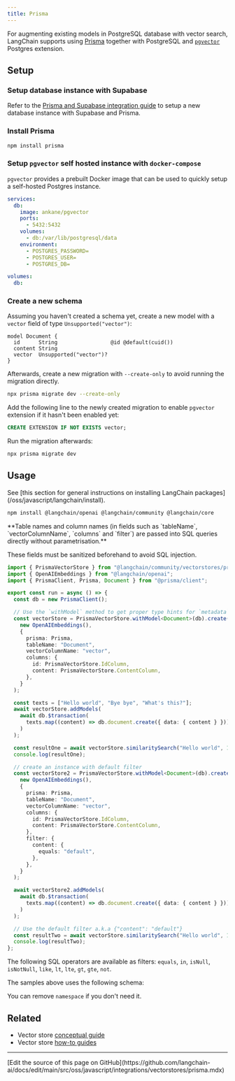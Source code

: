 ```yaml
---
title: Prisma
---
```


For augmenting existing models in PostgreSQL database with vector search, LangChain supports using [Prisma](https://www.prisma.io/) together with PostgreSQL and [`pgvector`](https://github.com/pgvector/pgvector) Postgres extension.

## Setup

### Setup database instance with Supabase

Refer to the [Prisma and Supabase integration guide](https://supabase.com/docs/guides/integrations/prisma) to setup a new database instance with Supabase and Prisma.

### Install Prisma

```bash npm
npm install prisma
```
### Setup `pgvector` self hosted instance with `docker-compose`

`pgvector` provides a prebuilt Docker image that can be used to quickly setup a self-hosted Postgres instance.

```yaml
services:
  db:
    image: ankane/pgvector
    ports:
      - 5432:5432
    volumes:
      - db:/var/lib/postgresql/data
    environment:
      - POSTGRES_PASSWORD=
      - POSTGRES_USER=
      - POSTGRES_DB=

volumes:
  db:
```
### Create a new schema

Assuming you haven't created a schema yet, create a new model with a `vector` field of type `Unsupported("vector")`:

```prisma
model Document {
  id      String                 @id @default(cuid())
  content String
  vector  Unsupported("vector")?
}
```
Afterwards, create a new migration with `--create-only` to avoid running the migration directly.

```bash npm
npx prisma migrate dev --create-only
```
Add the following line to the newly created migration to enable `pgvector` extension if it hasn't been enabled yet:

```sql
CREATE EXTENSION IF NOT EXISTS vector;
```
Run the migration afterwards:

```bash npm
npx prisma migrate dev
```
## Usage

<Tip>
See [this section for general instructions on installing LangChain packages](/oss/javascript/langchain/install).
</Tip>

```bash npm
npm install @langchain/openai @langchain/community @langchain/core
```

<Warning>
**Table names and column names (in fields such as `tableName`, `vectorColumnName`, `columns` and `filter`) are passed into SQL queries directly without parametrisation.**

These fields must be sanitized beforehand to avoid SQL injection.
</Warning>

```typescript
import { PrismaVectorStore } from "@langchain/community/vectorstores/prisma";
import { OpenAIEmbeddings } from "@langchain/openai";
import { PrismaClient, Prisma, Document } from "@prisma/client";

export const run = async () => {
  const db = new PrismaClient();

  // Use the `withModel` method to get proper type hints for `metadata` field:
  const vectorStore = PrismaVectorStore.withModel<Document>(db).create(
    new OpenAIEmbeddings(),
    {
      prisma: Prisma,
      tableName: "Document",
      vectorColumnName: "vector",
      columns: {
        id: PrismaVectorStore.IdColumn,
        content: PrismaVectorStore.ContentColumn,
      },
    }
  );

  const texts = ["Hello world", "Bye bye", "What's this?"];
  await vectorStore.addModels(
    await db.$transaction(
      texts.map((content) => db.document.create({ data: { content } }))
    )
  );

  const resultOne = await vectorStore.similaritySearch("Hello world", 1);
  console.log(resultOne);

  // create an instance with default filter
  const vectorStore2 = PrismaVectorStore.withModel<Document>(db).create(
    new OpenAIEmbeddings(),
    {
      prisma: Prisma,
      tableName: "Document",
      vectorColumnName: "vector",
      columns: {
        id: PrismaVectorStore.IdColumn,
        content: PrismaVectorStore.ContentColumn,
      },
      filter: {
        content: {
          equals: "default",
        },
      },
    }
  );

  await vectorStore2.addModels(
    await db.$transaction(
      texts.map((content) => db.document.create({ data: { content } }))
    )
  );

  // Use the default filter a.k.a {"content": "default"}
  const resultTwo = await vectorStore.similaritySearch("Hello world", 1);
  console.log(resultTwo);
};
```

The following SQL operators are available as filters: `equals`, `in`, `isNull`, `isNotNull`, `like`, `lt`, `lte`, `gt`, `gte`, `not`.

The samples above uses the following schema:

<SchemaPrisma />

You can remove `namespace` if you don't need it.

## Related

- Vector store [conceptual guide](/oss/javascript/integrations/vectorstores)
- Vector store [how-to guides](/oss/javascript/integrations/vectorstores)

---

<Callout icon="pen-to-square" iconType="regular">
  [Edit the source of this page on GitHub](https://github.com/langchain-ai/docs/edit/main/src/oss/javascript/integrations/vectorstores/prisma.mdx)
</Callout>
